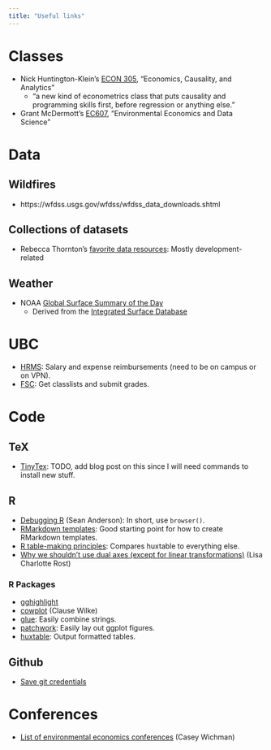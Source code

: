 ```yaml
---
title: "Useful links"
---
```


# Classes
- Nick Huntington-Klein's [ECON 305](http://nickchk.com/econ305.html), "Economics, Causality, and Analytics"
  - "a new kind of econometrics class that puts causality and programming skills first, before regression or anything else."
- Grant McDermott's [EC607](https://github.com/uo-ec607/lectures), "Environmental Economics and Data Science"
  
  
# Data

## Wildfires

- https://wfdss.usgs.gov/wfdss/wfdss_data_downloads.shtml

## Collections of datasets

- Rebecca Thornton's [favorite data resources](https://www.rebeccathornton.net/my-favorite-data-resources/): Mostly development-related

## Weather

- NOAA [Global Surface Summary of the Day](https://catalog.data.gov/dataset/global-surface-summary-of-the-day-gsod)
  - Derived from the [Integrated Surface Database](https://www.ncdc.noaa.gov/isd)

# UBC

- [HRMS](https://paprod.adm.ubc.ca:8443/psp/paprod/EMPLOYEE/EMPL/h/?tab=PAPP_GUEST): Salary and expense reimbursements (need to be on campus or on VPN).
- [FSC](https://ssc.adm.ubc.ca/fsc/secure/home): Get classlists and submit grades.

# Code

## TeX

- [TinyTex](https://yihui.name/tinytex/): TODO, add blog post on this since I will need commands to install new stuff.

## R

- [Debugging R]([https://seananderson.ca/2013/08/23/debugging-r/]) (Sean Anderson): In short, use `browser()`.
- [RMarkdown templates](https://bookdown.org/yihui/rmarkdown/document-templates.html#): Good starting point for how to create RMarkdown templates.
- [R table-making principles](https://hughjonesd.github.io/huxtable/design-principles.html): Compares huxtable to everything else.
- [Why we shouldn't use dual axes (except for linear transformations)](https://blog.datawrapper.de/dualaxis/) (Lisa Charlotte Rost)

### R Packages
- [gghighlight](https://cran.r-project.org/web/packages/gghighlight/vignettes/gghighlight.html)
- [cowplot](https://github.com/wilkelab/cowplot) (Clause Wilke)
- [glue](https://github.com/tidyverse/glue): Easily combine strings.
- [patchwork](https://github.com/thomasp85/patchwork): Easily lay out ggplot figures.
- [huxtable](https://hughjonesd.github.io/huxtable/huxtable.html): Output formatted tables.

## Github
- [Save git credentials](https://help.github.com/en/articles/caching-your-github-password-in-git)

# Conferences 

- [List of environmental economics conferences](http://caseyjwichman.com/resources/) (Casey Wichman)


